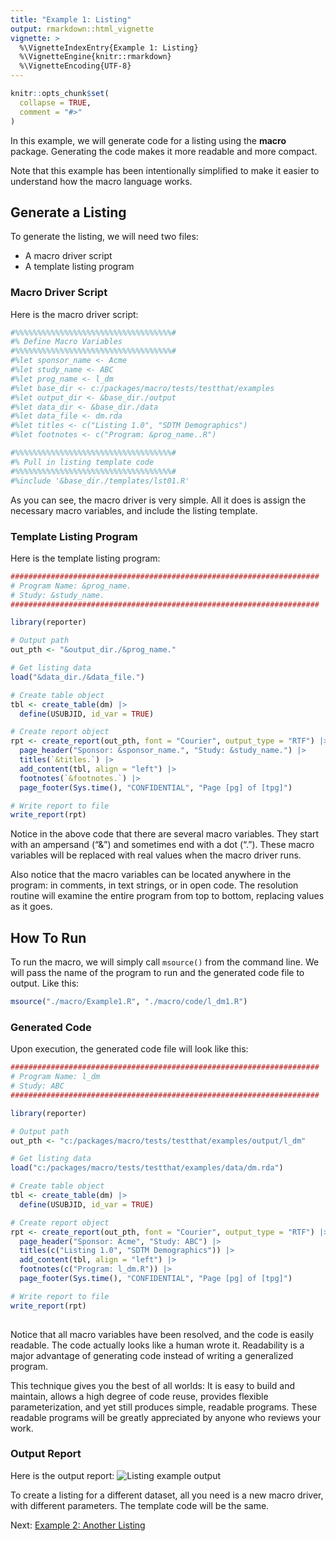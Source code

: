 ```yaml
---
title: "Example 1: Listing"
output: rmarkdown::html_vignette
vignette: >
  %\VignetteIndexEntry{Example 1: Listing}
  %\VignetteEngine{knitr::rmarkdown}
  %\VignetteEncoding{UTF-8}
---
```


```r
knitr::opts_chunk$set(
  collapse = TRUE,
  comment = "#>"
)
```
In this example, we will generate code for a listing using the **macro** package.
Generating the code makes it more readable and more compact.  

Note that this example 
has been intentionally simplified to make it easier to understand how the macro
language works.

## Generate a Listing

To generate the listing, we will need two files:

  * A macro driver script 
  * A template listing program  
  
### Macro Driver Script

Here is the macro driver script:
```r
#%%%%%%%%%%%%%%%%%%%%%%%%%%%%%%%%%%%#
#% Define Macro Variables
#%%%%%%%%%%%%%%%%%%%%%%%%%%%%%%%%%%%#
#%let sponsor_name <- Acme
#%let study_name <- ABC
#%let prog_name <- l_dm
#%let base_dir <- c:/packages/macro/tests/testthat/examples
#%let output_dir <- &base_dir./output
#%let data_dir <- &base_dir./data
#%let data_file <- dm.rda
#%let titles <- c("Listing 1.0", "SDTM Demographics")
#%let footnotes <- c("Program: &prog_name..R")

#%%%%%%%%%%%%%%%%%%%%%%%%%%%%%%%%%%%#
#% Pull in listing template code
#%%%%%%%%%%%%%%%%%%%%%%%%%%%%%%%%%%%#
#%include '&base_dir./templates/lst01.R'
```
As you can see, the macro driver is very simple.  All it does is assign the 
necessary macro variables, and include the listing template.  

### Template Listing Program

Here is the template listing program:

```r
#####################################################################
# Program Name: &prog_name.
# Study: &study_name.
#####################################################################

library(reporter)

# Output path
out_pth <- "&output_dir./&prog_name."

# Get listing data
load("&data_dir./&data_file.")

# Create table object
tbl <- create_table(dm) |>
  define(USUBJID, id_var = TRUE)

# Create report object
rpt <- create_report(out_pth, font = "Courier", output_type = "RTF") |>
  page_header("Sponsor: &sponsor_name.", "Study: &study_name.") |>
  titles(`&titles.`) |>
  add_content(tbl, align = "left") |>
  footnotes(`&footnotes.`) |>
  page_footer(Sys.time(), "CONFIDENTIAL", "Page [pg] of [tpg]")

# Write report to file
write_report(rpt)

```
Notice in the above code that there are several macro variables.  They start 
with an ampersand ("&") and sometimes end
with a dot (".").  These macro variables will be replaced with real values
when the macro driver runs.

Also notice that the macro variables can be located anywhere in the program:
in comments, in text strings, or in open code. The resolution routine will
examine the entire program from top to bottom, replacing values as it goes.

## How To Run 

To run the macro, we will simply call `msource()` from the command line. 
We will pass the name of the program to run and the 
generated code file to output. Like this:
```r
msource("./macro/Example1.R", "./macro/code/l_dm1.R")
```

### Generated Code

Upon execution, the generated code file will look like this:
```r
#####################################################################
# Program Name: l_dm
# Study: ABC
#####################################################################

library(reporter)

# Output path
out_pth <- "c:/packages/macro/tests/testthat/examples/output/l_dm"

# Get listing data
load("c:/packages/macro/tests/testthat/examples/data/dm.rda")

# Create table object
tbl <- create_table(dm) |>
  define(USUBJID, id_var = TRUE)

# Create report object
rpt <- create_report(out_pth, font = "Courier", output_type = "RTF") |>
  page_header("Sponsor: Acme", "Study: ABC") |>
  titles(c("Listing 1.0", "SDTM Demographics")) |>
  add_content(tbl, align = "left") |>
  footnotes(c("Program: l_dm.R")) |>
  page_footer(Sys.time(), "CONFIDENTIAL", "Page [pg] of [tpg]")

# Write report to file
write_report(rpt)
  
```
Notice that all macro variables have been resolved, and the code is easily
readable. The code actually looks like a human wrote it. Readability is a 
major advantage of generating code instead of 
writing a generalized program. 

This technique gives you the best of all worlds: It is easy to build and 
maintain, allows a high degree of code reuse, provides flexible parameterization,
and yet still produces simple, readable programs.  These readable
programs will be greatly appreciated by anyone who reviews your work.

### Output Report

Here is the output report:
<img src="../man/images/example1.png" alt="Listing example output"/>

To create a listing for a different dataset, all you need is a new macro 
driver, with different parameters.  The template code will be the same.

Next: [Example 2: Another Listing](macro-example2.html)
